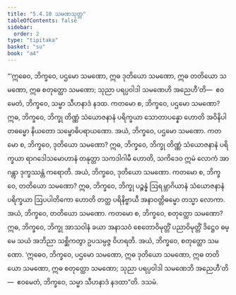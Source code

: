 ```yaml
---
title: "5.4.10 သမဏသုတ္တ"
tableOfContents: false
sidebar:
  order: 2
type: "tipitaka"
basket: "su"
book: "a4"
---
```



<DynamicBreadcrumb />

<Division number="241" book="a4">

<Paragraph number="1469" book="a4">
“‘ဣဓေဝ, ဘိက္ခဝေ, ပဌမော သမဏော, ဣဓ ဒုတိယော သမဏော, ဣဓ တတိယော သမဏော, ဣဓ စတုတ္ထော သမဏော; သုညာ ပရပ္ပဝါဒါ သမဏေဟိ အညေဟီ’တိ—  ဧဝမေတံ, ဘိက္ခဝေ, သမ္မာ သီဟနာဒံ နဒထ.
</Paragraph>

<Paragraph number="1470" book="a4">
ကတမော စ, ဘိက္ခဝေ, ပဌမော သမဏော? ဣဓ, ဘိက္ခဝေ, ဘိက္ခု တိဏ္ဏံ သံယောဇနာနံ ပရိက္ခယာ သောတာပန္နော ဟောတိ အဝိနိပါတဓမ္မော နိယတော သမ္ဗောဓိပရာယဏော. အယံ, ဘိက္ခဝေ, ပဌမော သမဏော.
</Paragraph>

<Paragraph number="1471" book="a4">
ကတမော စ, ဘိက္ခဝေ, ဒုတိယော သမဏော? ဣဓ, ဘိက္ခဝေ, ဘိက္ခု တိဏ္ဏံ သံယောဇနာနံ ပရိက္ခယာ ရာဂဒေါသမောဟာနံ တနုတ္တာ သကဒါဂါမီ ဟောတိ, သကိဒေဝ ဣမံ လောကံ အာဂန္တွာ ဒုက္ခဿန္တံ ကရောတိ. အယံ, ဘိက္ခဝေ, ဒုတိယော သမဏော.
</Paragraph>

<Paragraph number="1472" book="a4">
ကတမော စ, ဘိက္ခဝေ, တတိယော သမဏော? ဣဓ, ဘိက္ခဝေ, ဘိက္ခု ပဉ္စန္နံ ဩရမ္ဘာဂိယာနံ သံယောဇနာနံ ပရိက္ခယာ ဩပပါတိကော ဟောတိ တတ္ထ ပရိနိဗ္ဗာယီ အနာဝတ္တိဓမ္မော တသ္မာ လောကာ. အယံ, ဘိက္ခဝေ, တတိယော သမဏော.
</Paragraph>

<Paragraph number="1473" book="a4">
ကတမော စ, ဘိက္ခဝေ, စတုတ္ထော သမဏော? ဣဓ, ဘိက္ခဝေ, ဘိက္ခု အာသဝါနံ ခယာ အနာသဝံ စေတောဝိမုတ္တိံ ပညာဝိမုတ္တိံ ဒိဋ္ဌေဝ ဓမ္မေ သယံ အဘိညာ သစ္ဆိကတွာ ဥပသမ္ပဇ္ဇ ဝိဟရတိ. အယံ, ဘိက္ခဝေ, စတုတ္ထော သမဏော.
</Paragraph>

<Paragraph number="1474" book="a4">
‘ဣဓေဝ, ဘိက္ခဝေ, ပဌမော သမဏော, ဣဓ ဒုတိယော သမဏော, ဣဓ တတိယော သမဏော, ဣဓ စတုတ္ထော သမဏော; သုညာ ပရပ္ပဝါဒါ သမဏေဘိ အညေဟီ’တိ—  ဧဝမေတံ, ဘိက္ခဝေ, သမ္မာ သီဟနာဒံ နဒထာ”တိ.

</Paragraph>
</Division>

<Paragraph number="1475" type="center" book="a4">
ဒသမံ.
</Paragraph>